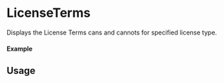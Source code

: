 

<Meta of={LicenseTermsStory} />

# LicenseTerms

Displays the License Terms cans and cannots for specified license type.

#### Example

<Canvas of={LicenseTermsStory.Select} />

<Controls sort="requiredFirst" />

## Usage

```ts

import { LicenseTerms } from "@storyprotocol/storykit"

const ExamplePage = () => {
  return (
    <LicenseTerms size='medium' selectedLicenseTermsId={'1'} />
  );
};

export default ExamplePage;
```

